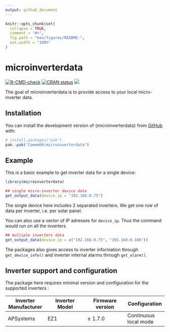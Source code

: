 ```yaml
---
output: github_document
---
```


<!-- README.md is generated from README.Rmd. Please edit that file -->

```r
knitr::opts_chunk$set(
  collapse = TRUE,
  comment = "#>",
  fig.path = "man/figures/README-",
  out.width = "100%"
)
```

# microinverterdata

<!-- badges: start -->
[![R-CMD-check](https://github.com/CamembR/microinverterdata/actions/workflows/R-CMD-check.yaml/badge.svg)](https://github.com/CamembR/microinverterdata/actions/workflows/R-CMD-check.yaml)
[![CRAN status](https://www.r-pkg.org/badges/version/microinverterdata)](https://CRAN.R-project.org/package=microinverterdata)
[![](https://cranlogs.r-pkg.org/badges/microinverterdata)](https://cran.r-project.org/package=microinverterdata)
<!-- badges: end -->

The goal of microinverterdata is to provide access to your local micro-inverter data.

## Installation

You can install the development version of {microinverterdata} from [GitHub](https://github.com/) with:

``` r
# install.packages("pak")
pak::pak("CamembR/microinverterdata")
```

## Example

This is a basic example to get inverter data for a single device:

```r
library(microinverterdata)

## single micro-inverter device data
get_output_data(device_ip = "192.168.0.75")

```
The single device here includes 2 separated inverters. We get one row of data per inverter, i.e. per solar panel.

You can also use a vector of IP adresses for `device_ip`. Thus the command would run on all the inverters

```r
## multiple inverters data
get_output_data(device_ip = c("192.168.0.75", "192.168.0.186"))

```

The packages also gives access to inverter information through `get_device_info()`
and inverter internal alarms through `get_alarm()`.

## Inverter support and configuration

The package here requires minimal version and configuration for the supported inverters : 

| Inverter Manufacturer | Inverter Model | Firmware version | Configuration |
|---|---|---|---|
| APSystems | EZ1 | ≥ 1.7.0 | Continuous local mode |
